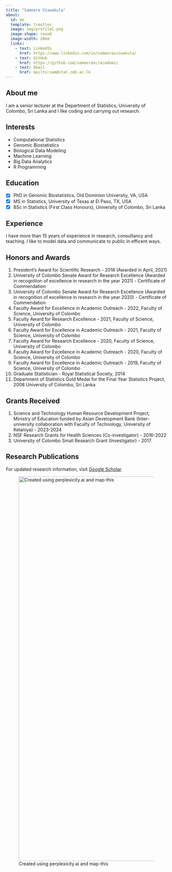 ```yaml
---
title: "Sameera Viswakula"
about:
  id: me
  template: trestles
  image: img/profileC.png
  image-shape: round
  image-width: 20em
  links: 
    - text: LinkedIn
      href: https://www.linkedin.com/in/sameeraviswakula/
    - text: GitHub
      href: https://github.com/sameeranc/academic
    - text: Email
      href: mailto:sam@stat.cmb.ac.lk
---
```


::: {#me}
## About me

I am a senior lecturer at the Department of Statistics, University of Colombo, Sri Lanka and I like coding and carrying out research.

## Interests

-   Computational Statistics
-   Genomic Biostatistics
-   Biological Data Modeling
-   Machine Learning
-   Big Data Analytics
-   R Programming

## Education

-   [x] PhD in Genomic Biostatistics, Old Dominion University, VA, USA
-   [x] MS in Statistics, University of Texas at El Paso, TX, USA
-   [x] BSc in Statistics (First Class Honours), University of Colombo, Sri Lanka
:::

## Experience

I have more than 15 years of experience in research, consultancy and teaching. I like to model data and communicate to public in efficent ways.

## Honors and Awards

1.  President’s Award for Scientific Research - 2018 (Awarded in April, 2021)
2.  University of Colombo Senate Award for Research Excellence (Awarded in recognition of excellence in research in the year 2021) - Certificate of Commendation
3.  University of Colombo Senate Award for Research Excellence (Awarded in recognition of excellence in research in the year 2020) - Certificate of Commendation
4.  Faculty Award for Excellence in Academic Outreach - 2022, Faculty of Science, University of Colombo
5.  Faculty Award for Research Excellence - 2021, Faculty of Science, University of Colombo
6.  Faculty Award for Excellence in Academic Outreach - 2021, Faculty of Science, University of Colombo
7.  Faculty Award for Research Excellence - 2020, Faculty of Science, University of Colombo
8.  Faculty Award for Excellence in Academic Outreach - 2020, Faculty of Science, University of Colombo
9.  Faculty Award for Excellence in Academic Outreach - 2019, Faculty of Science, University of Colombo
10. Graduate Statistician - Royal Statistical Society, 2014
11. Department of Statistics Gold Medal for the Final Year Statistics Project, 2008 University of Colombo, Sri Lanka

## Grants Received

1.  Science and Technology Human Resource Development Project, Ministry of Education funded by Asian Development Bank (Inter-university collaboration with Faculty of Technology, University of Kelaniya) - 2023-2024
2.  NSF Research Grants for Health Sciences (Co-investigator) - 2016-2022
3.  University of Colombo Small Research Grant (Investigator) - 2017

## Research Publications

For updated research information, visit [Google Scholar](https://scholar.google.com/citations?user=fzAQV6wAAAAJ&hl=en).

![Created using perplexicity.ai and map-this](img/mindMap.png){width="1196"}

